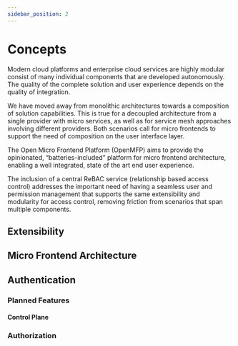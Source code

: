 ```yaml
---
sidebar_position: 2
---
```


# Concepts


Modern cloud platforms and enterprise cloud services are highly modular consist of many individual components that are developed autonomously. The quality of the complete solution and user experience depends on the quality of integration.

We have moved away from monolithic architectures towards a composition of solution capabilities. This is true for a decoupled architecture from a single provider with micro services, as well as for service mesh approaches involving different providers. Both scenarios call for micro frontends to support the need of composition on the user interface layer. 

The Open Micro Frontend Platform (OpenMFP) aims to provide the opinionated, “batteries-included” platform for micro frontend architecture, enabling a well integrated, state of the art end user experience.

The inclusion of a central ReBAC service (relationship based access control) addresses the important need of having a seamless user and permission management that supports the same extensibility and modularity for access control, removing friction from scenarios that span multiple components.


## Extensibility

## Micro Frontend Architecture

## Authentication


### Planned Features

#### Control Plane


### Authorization




